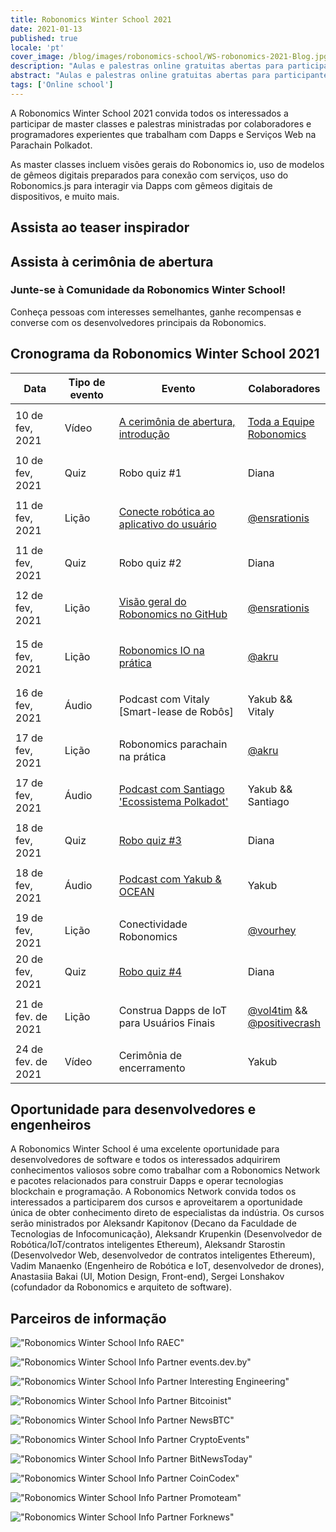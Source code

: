 ```yaml
---
title: Robonomics Winter School 2021
date: 2021-01-13
published: true
locale: 'pt'
cover_image: /blog/images/robonomics-school/WS-robonomics-2021-Blog.jpg
description: "Aulas e palestras online gratuitas abertas para participantes. Tente construir Dapps e Serviços Web para IoT na Parachain Polkadot durante a Robonomics Winter School 2021 (de 10 a 24 de fevereiro)"
abstract: "Aulas e palestras online gratuitas abertas para participantes. Tente construir Dapps e Serviços Web para IoT na Parachain Polkadot durante a Robonomics Winter School de 10 a 24 de fevereiro de 2021"
tags: ['Online school']
---
```


<PostExpiredInfo/>

A Robonomics Winter School 2021 convida todos os interessados a participar de master classes e palestras ministradas por colaboradores e programadores experientes que trabalham com Dapps e Serviços Web na Parachain Polkadot.

As master classes incluem visões gerais do Robonomics io, uso de modelos de gêmeos digitais preparados para conexão com serviços, uso do Robonomics.js para interagir via Dapps com gêmeos digitais de dispositivos, e muito mais.

## Assista ao teaser inspirador

<section class="animate-inside">

<YouTube id="https://youtu.be/RbNJ4ozUGXE" posterQuality="max"/>

</section>

## Assista à cerimônia de abertura

<section class="animate-inside">

<YouTube id="https://youtu.be/kQaSwNYHJQ8E" posterQuality="max"/>

</section>

<section class="animate-inside">
<TextCard icon="/icons/icon-forum.png" link="https://discord.gg/5UWNGNaAUf">

### Junte-se à Comunidade da Robonomics Winter School!
Conheça pessoas com interesses semelhantes, ganhe recompensas e converse com os desenvolvedores principais da Robonomics.

</TextCard>
</section>

## Cronograma da Robonomics Winter School 2021

<table class="mobile fullwidth">
<thead>
<tr>
<th style="width:110px">Data</th>
<th style="width:110px">Tipo de evento</th>
<th style="min-width:190px">Evento</th>
<th>Colaboradores</th>
</tr>
</thead>
<tbody>

<tr>
<td data-th="THE OPENING CEREMONY">10 de fev, 2021</td>
<td>Vídeo</td>
<td data-th="Watcho vídeo:">

[A cerimônia de abertura, introdução](https://wiki.robonomics.network/docs/wschool2021-intro)

</td>
<td data-th="Contributors:">

[Toda a Equipe Robonomics](https://github.com/airalab)

</td>
</tr>

<tr>
<td data-th="ROBO QUIZ #1">10 de fev, 2021</td>
<td>Quiz</td>
<td>Robo quiz #1</td>
<td data-th="Contributors:">Diana</td>
</tr>

<tr>
<td data-th="CONNECT ROBOTICS TO USER APP">11 de fev, 2021</td>
<td>Lição</td>
<td data-th="Go throw the lesson:">

[Conecte robótica ao aplicativo do usuário](https://wiki.robonomics.network/docs/wschool2021-connect-robotics-to-user-app/)

</td>
<td data-th="Contributor:">

[@ensrationis](https://github.com/ensrationis)

</td>
</tr>

<tr>
<td data-th="ROBO QUIZ #2">11 de fev, 2021</td>
<td>Quiz</td>
<td>Robo quiz #2</td>
<td data-th="Contributors:">Diana</td>
</tr>

<tr>
<td data-th="ROBONOMICS GITHUB OVERVIEW">12 de fev, 2021</td>
<td>Lição</td>
<td data-th="Go throw the lesson:">

[Visão geral do Robonomics no GitHub](https://wiki.robonomics.network/docs/wschool2021-robonomics-github-overview)

</td>
<td data-th="Contributor:">

[@ensrationis](https://github.com/ensrationis)

</td>
</tr>

<tr>
<td data-th="ROBONOMICS IO IN PRACTICE">15 de fev, 2021</td>
<td>Lição</td>
<td data-th="Go throw the lesson:">

[Robonomics IO na prática](https://wiki.robonomics.network/docs/wschool2021-robonomics-io-in-practice)

</td>
<td data-th="Contributor:">

[@akru](https://github.com/akru)

</td>
</tr>

<tr>
<td data-th="PODCAST with Vitaly [Smart-lease of Robots]">16 de fev, 2021</td>
<td>Áudio</td>
<td data-th="Áudio no Youtube:">

Podcast com Vitaly [Smart-lease de Robôs]

</td>
<td data-th="Contribuidor:">Yakub && Vitaly</td>
</tr>


<tr>
<td data-th="ROBONOMICS PARACHAIN NA PRÁTICA">17 de fev, 2021</td>
<td>Lição</td>
<td>Robonomics parachain na prática</td>
<td data-th="Contribuidor:">

[@akru](https://github.com/akru)

</td>
</tr>

<tr>
<td data-th="PODCAST com Santiago 'Ecossistema Polkadot'">17 de fev, 2021</td>
<td>Áudio</td>
<td data-th="Áudio no Youtube:">

[Podcast com Santiago 'Ecossistema Polkadot'](https://url.today/74)

</td>
<td data-th="Contribuidores:">Yakub && Santiago</td>
</tr>


<tr>
<td data-th="ROBO QUIZ #3">18 de fev, 2021</td>
<td>Quiz</td>
<td data-th="Participe no Discord:">

[Robo quiz #3](https://discord.gg/5UWNGNaAUf)

</td>
<td data-th="Contribuidores:">Diana</td>
</tr>

<tr>
<td data-th="PODCAST com Yakub & OCEAN">18 de fev, 2021</td>
<td>Áudio</td>
<td>

[Podcast com Yakub & OCEAN](https://url.today/75)

</td>
<td data-th="Contribuidores:">Yakub</td>
</tr>


<tr>
<td data-th="CONECTIVIDADE ROBONOMICS">19 de fev, 2021</td>
<td>Lição</td>
<td>Conectividade Robonomics</td>
<td data-th="Contribuidor:">

[@vourhey](https://github.com/Vourhey)

</td>
</tr>

<tr>
<td data-th="ROBO QUIZ #4">20 de fev, 2021</td>
<td>Quiz</td>
<td data-th="Participe no Discord:">

[Robo quiz #4](https://discord.gg/5UWNGNaAUf)

</td>
<td data-th="Contribuidores:">Diana</td>
</tr>


<tr>
<td data-th="BUILD IOT DAPPS FOR END USERS">21 de fev. de 2021</td>
<td>Lição</td>
<td>Construa Dapps de IoT para Usuários Finais</td>
<td data-th="Contributors:">

[@vol4tim](https://github.com/vol4tim) && [@positivecrash](https://github.com/positivecrash)

</td>
</tr>

<tr>
<td data-th="CLOSING CEREMONY">24 de fev. de 2021</td>
<td>Vídeo</td>
<td>Cerimônia de encerramento</td>
<td data-th="Contributors:">Yakub</td>
</tr>

</tbody>
</table>


## Oportunidade para desenvolvedores e engenheiros

A Robonomics Winter School é uma excelente oportunidade para desenvolvedores de software e todos os interessados adquirirem conhecimentos valiosos sobre como trabalhar com a Robonomics Network e pacotes relacionados para construir Dapps e operar tecnologias blockchain e programação. A Robonomics Network convida todos os interessados a participarem dos cursos e aproveitarem a oportunidade única de obter conhecimento direto de especialistas da indústria. Os cursos serão ministrados por Aleksandr Kapitonov (Decano da Faculdade de Tecnologias de Infocomunicação), Aleksandr Krupenkin (Desenvolvedor de Robótica/IoT/contratos inteligentes Ethereum), Aleksandr Starostin (Desenvolvedor Web, desenvolvedor de contratos inteligentes Ethereum), Vadim Manaenko (Engenheiro de Robótica e IoT, desenvolvedor de drones), Anastasiia Bakai (UI, Motion Design, Front-end), Sergei Lonshakov (cofundador da Robonomics e arquiteto de software).


## Parceiros de informação

<section class="grid-4 animate-inside">

<TextCard orientation="vertical" link="https://raec.ru" classList="pin">

!["Robonomics Winter School Info RAEC"](/blog/images/robonomics-school/raec.png)

</TextCard>

<TextCard orientation="vertical" link="https://events.dev.by/robonomics-winter-school">

!["Robonomics Winter School Info Partner events.dev.by"](/blog/images/robonomics-school/dev-logo-brand.png)

</TextCard>

<TextCard orientation="vertical" link="https://interestingengineering.com/events/robonomics-winter-school-2021">

!["Robonomics Winter School Info Partner Interesting Engineering"](/blog/images/robonomics-school/interestingengineering.png)

</TextCard>

<TextCard orientation="vertical" link="https://bitcoinist.com/robonomics-winter-school-2021-master-classes-and-lectures-open-for-attendees/">

!["Robonomics Winter School Info Partner Bitcoinist"](/blog/images/robonomics-school/bitcoinist.png)

</TextCard>

<TextCard orientation="vertical" link="https://www.newsbtc.com/press-releases/robonomics-winter-school-2021-master-classes-and-lectures-open-for-attendees/">

!["Robonomics Winter School Info Partner NewsBTC"](/blog/images/robonomics-school/newsbtc.jpg)

</TextCard>

<TextCard orientation="vertical" link="https://cryptoevents.global/">

!["Robonomics Winter School Info Partner CryptoEvents"](/blog/images/robonomics-school/cryptoevents-logo.png)

</TextCard>

<TextCard orientation="vertical" link="https://bitnewstoday.com">

!["Robonomics Winter School Info Partner BitNewsToday"](/blog/images/robonomics-school/BNT.png)

</TextCard>

<TextCard orientation="vertical" link="https://coincodex.com/">

!["Robonomics Winter School Info Partner CoinCodex"](/blog/images/robonomics-school/coincodex.png)

</TextCard>

<TextCard orientation="vertical" link="https://www.youtube.com/channel/UCrvyFYM29oQ-EAejZgYqmWA">

!["Robonomics Winter School Info Partner Promoteam"](/blog/images/robonomics-school/Promoteam.png)

</TextCard>

<TextCard orientation="'vertical'" link="https://forknews.io/">

!["Robonomics Winter School Info Partner Forknews"](/blog/images/robonomics-school/forknews_io.png)

</TextCard>

</section>
